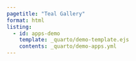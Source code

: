 ```yaml
---
pagetitle: "Teal Gallery"
format: html
listing:
  - id: apps-demo
    template: _quarto/demo-template.ejs
    contents: _quarto/demo-apps.yml
---
```



::: {#apps-demo .column-page}
:::

